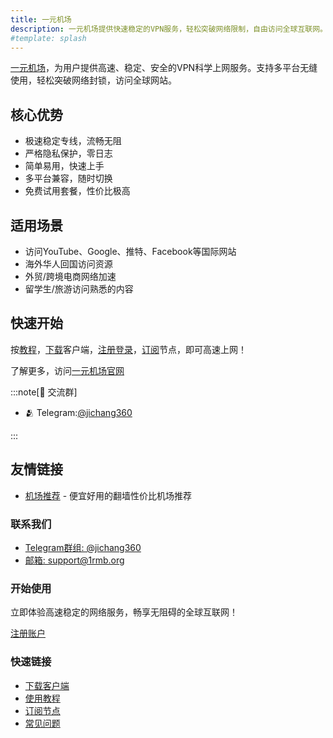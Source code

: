 ```yaml
---
title: 一元机场
description: 一元机场提供快速稳定的VPN服务，轻松突破网络限制，自由访问全球互联网。支持多平台，提供免费试用，安全稳定，是海外华人和跨境用户的科学上网首选。
#template: splash
---
```




[一元机场](/)，为用户提供高速、稳定、安全的VPN科学上网服务。支持多平台无缝使用，轻松突破网络封锁，访问全球网站。

## 核心优势
- 极速稳定专线，流畅无阻
- 严格隐私保护，零日志
- 简单易用，快速上手
- 多平台兼容，随时切换
- 免费试用套餐，性价比极高

## 适用场景
- 访问YouTube、Google、推特、Facebook等国际网站
- 海外华人回国访问资源
- 外贸/跨境电商网络加速
- 留学生/旅游访问熟悉的内容

## 快速开始
按[教程](/tutorial/android)，[下载](/download)客户端，[注册登录](https://a.suola.link/1yuan)，[订阅](/jichangtuijian)节点，即可高速上网！

了解更多，访问[一元机场官网](/)

:::note[💬 交流群]

- 🫂 Telegram:[@jichang360](https://t.me/jichang360)

:::

## 友情链接

- [机场推荐](https://jichangtuijian.uk) - 便宜好用的翻墙性价比机场推荐

<div class="footer-container">
  <div class="footer-section contact-section">
    <h3>联系我们</h3>
    <ul>
      <li><a href="https://t.me/jichang360" target="_blank">Telegram群组: @jichang360</a></li>
      <li><a href="mailto:support@1rmb.org">邮箱: support@1rmb.org</a></li>
    </ul>
  </div>
  
  <div class="footer-section cta-section">
    <h3>开始使用</h3>
    <p>立即体验高速稳定的网络服务，畅享无阻碍的全球互联网！</p>
    <a href="https://a.suola.link/1yuan" class="cta-button">注册账户</a>
  </div>
  
  <div class="footer-section links-section">
    <h3>快速链接</h3>
    <ul>
      <li><a href="/download">下载客户端</a></li>
      <li><a href="/tutorial/android">使用教程</a></li>
      <li><a href="/subscribe">订阅节点</a></li>
      <li><a href="/faq">常见问题</a></li>
    </ul>
  </div>
</div>
